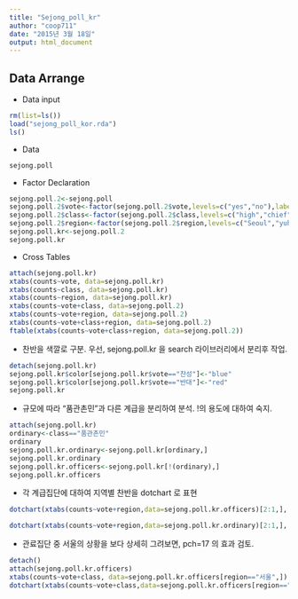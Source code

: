 ```yaml
---
title: "Sejong_poll_kr"
author: "coop711"
date: "2015년 3월 18일"
output: html_document
---
```


Data Arrange
------------

- Data input

```r
rm(list=ls())
load("sejong_poll_kor.rda")
ls()
```

- Data 

```r
sejong.poll
```

- Factor Declaration

```r
sejong.poll.2<-sejong.poll
sejong.poll.2$vote<-factor(sejong.poll.2$vote,levels=c("yes","no"),labels=c("찬성","반대"))
sejong.poll.2$class<-factor(sejong.poll.2$class,levels=c("high","chief","third.current","third.ex","ordinary"),labels=c("대신 등","수령", "3품이하현직","3품이하전직","품관촌민"))
sejong.poll.2$region<-factor(sejong.poll.2$region,levels=c("Seoul","yuhu","gyunggi","pyungan","hwanghae","chungcheong","kangwon","hamgil","gyungsang","jeolla"),labels=c("서울","유후사","경기","평안","황해","충청","강원","함길","경상","전라"))
sejong.poll.kr<-sejong.poll.2
sejong.poll.kr
```

- Cross Tables

```r
attach(sejong.poll.kr)
xtabs(counts~vote, data=sejong.poll.kr)
xtabs(counts~class, data=sejong.poll.kr)
xtabs(counts~region, data=sejong.poll.kr)
xtabs(counts~vote+class, data=sejong.poll.2)
xtabs(counts~vote+region, data=sejong.poll.2)
xtabs(counts~vote+class+region, data=sejong.poll.2)
ftable(xtabs(counts~vote+class+region, data=sejong.poll.2))
```

- 찬반을 색깔로 구분. 우선, sejong.poll.kr 을 search 라이브러리에서 분리후 작업.

```r
detach(sejong.poll.kr)
sejong.poll.kr$color[sejong.poll.kr$vote=="찬성"]<-"blue"
sejong.poll.kr$color[sejong.poll.kr$vote=="반대"]<-"red"
sejong.poll.kr
```

- 규모에 따라 "품관촌민"과 다른 계급을 분리하여 분석. !의 용도에 대하여 숙지.

```r
attach(sejong.poll.kr)
ordinary<-class=="품관촌민"
ordinary
sejong.poll.kr.ordinary<-sejong.poll.kr[ordinary,]
sejong.poll.kr.ordinary
sejong.poll.kr.officers<-sejong.poll.kr[!(ordinary),]
sejong.poll.kr.officers
```

- 각 계급집단에 대하여 지역별 찬반을 dotchart 로 표현

```r
dotchart(xtabs(counts~vote+region,data=sejong.poll.kr.officers)[2:1,], color=color, main="관료집단")
```

```r
dotchart(xtabs(counts~vote+region,data=sejong.poll.kr.ordinary)[2:1,], color=color, main="품관촌민")
```

- 관료집단 중 서울의 상황을 보다 상세히 그려보면, pch=17 의 효과 검토.

```r
detach()
attach(sejong.poll.kr.officers)
xtabs(counts~vote+class, data=sejong.poll.kr.officers[region=="서울",])[2:1,]
dotchart(xtabs(counts~vote+class,data=sejong.poll.kr.officers[region=="서울",])[2:1,], color=color, pch=17, main="서울")
```
